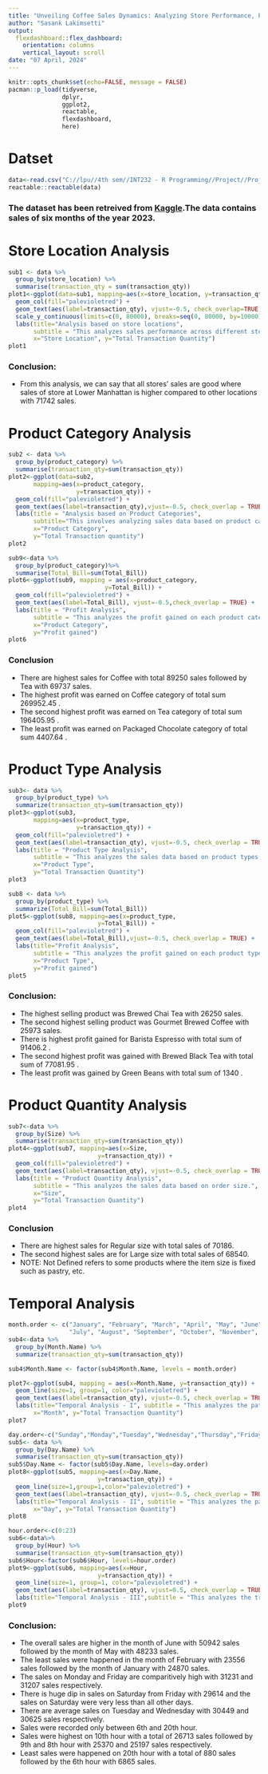 ```yaml
---
title: "Unveiling Coffee Sales Dynamics: Analyzing Store Performance, Product Categories, and Temporal Trends"
author: "Sasank Lakimsetti"
output: 
  flexdashboard::flex_dashboard:
    orientation: columns
    vertical_layout: scroll
date: "07 April, 2024"
---
```


```r
knitr::opts_chunk$set(echo=FALSE, message = FALSE)
pacman::p_load(tidyverse,
               dplyr,
               ggplot2,
               reactable,
               flexdashboard,
               here)
```
# Datset
```r
data<-read.csv("C://lpu//4th sem//INT232 - R Programming//Project//Project Files//dataset.csv")
reactable::reactable(data)
```

### The dataset has been retreived from [Kaggle](https://www.kaggle.com/datasets/divu2001/coffee-shop-sales-analysis).The data contains sales of six months of the year 2023.

# Store Location Analysis
```r
sub1 <- data %>%
  group_by(store_location) %>%
  summarise(transaction_qty = sum(transaction_qty))
plot1<-ggplot(data=sub1, mapping=aes(x=store_location, y=transaction_qty)) +
  geom_col(fill="palevioletred") +
  geom_text(aes(label=transaction_qty), vjust=-0.5, check_overlap=TRUE) +
  scale_y_continuous(limits=c(0, 80000), breaks=seq(0, 80000, by=10000)) +
  labs(title="Analysis based on store locations",
       subtitle = "This analyzes sales performance across different stores based on their locations.",
       x="Store Location", y="Total Transaction Quantity")
plot1
```

### Conclusion:

-   From this analysis, we can say that all stores' sales are good where sales of store at Lower Manhattan is higher compared to other locations with 71742 sales.

# Product Category Analysis

```r
sub2 <- data %>%
  group_by(product_category) %>%
  summarise(transaction_qty=sum(transaction_qty))
plot2<-ggplot(data=sub2,
       mapping=aes(x=product_category,
                   y=transaction_qty)) +
  geom_col(fill="palevioletred") +
  geom_text(aes(label=transaction_qty),vjust=-0.5, check_overlap = TRUE) +
  labs(title = "Analysis based on Product Categories",
       subtitle="This involves analyzing sales data based on product categories.",
       x="Product Category",
       y="Total Transaction quantity")
plot2
```

```r
sub9<-data %>%
  group_by(product_category)%>%
  summarise(Total_Bill=sum(Total_Bill))
plot6<-ggplot(sub9, mapping = aes(x=product_category,
                           y=Total_Bill)) +
  geom_col(fill="palevioletred") +
  geom_text(aes(label=Total_Bill), vjust=-0.5,check_overlap = TRUE) +
  labs(title = "Profit Analysis",
       subtitle = "This analyzes the profit gained on each product category",
       x="Product Category",
       y="Profit gained")
plot6
```

### Conclusion
-   There are highest sales for Coffee with total 89250 sales followed by Tea with 69737 sales.
-   The highest profit was earned on Coffee category of total sum 269952.45 .
-   The second highest profit was earned on Tea category of total sum 196405.95 .
-   The least profit was earned on Packaged Chocolate category of total sum 4407.64 .

# Product Type Analysis
```r
sub3<- data %>%
  group_by(product_type) %>%
  summarize(transaction_qty=sum(transaction_qty))
plot3<-ggplot(sub3, 
       mapping=aes(x=product_type,
                   y=transaction_qty)) +
  geom_col(fill="palevioletred") +
  geom_text(aes(label=transaction_qty), vjust=-0.5, check_overlap = TRUE)+
  labs(title = "Product Type Analysis",
       subtitle = "This analyzes the sales data based on product types.",
       x="Product Type",
       y="Total Transaction Quantity")
plot3
```

```r
sub8 <- data %>%
  group_by(product_type) %>%
  summarize(Total_Bill=sum(Total_Bill))
plot5<-ggplot(sub8, mapping=aes(x=product_type,
                         y=Total_Bill)) +
  geom_col(fill="palevioletred") +
  geom_text(aes(label=Total_Bill),vjust=-0.5, check_overlap = TRUE) +
  labs(title="Profit Analysis",
       subtitle = "This analyzes the profit gained on each product type.",
       x="Product Type",
       y="Profit gained")
plot5
```

### Conclusion:
-   The highest selling product was Brewed Chai Tea with 26250 sales.
-   The second highest selling product was Gourmet Brewed Coffee with 25973 sales.
-   There is highest profit gained for Barista Espresso with total sum of 91406.2 .
-   The second highest profit was gained with Brewed Black Tea with total sum of 77081.95 .
-   The least profit was gained by Green Beans with total sum of 1340 .

# Product Quantity Analysis
```r
sub7<-data %>%
  group_by(Size) %>%
  summarise(transaction_qty=sum(transaction_qty))
plot4<-ggplot(sub7, mapping=aes(x=Size,
                         y=transaction_qty)) +
  geom_col(fill="palevioletred") +
  geom_text(aes(label=transaction_qty), vjust=-0.5, check_overlap = TRUE)+
  labs(title = "Product Quantity Analysis",
       subtitle = "This analyzes the sales data based on order size.",
       x="Size",
       y="Total Transaction Quantity")
plot4
```

### Conclusion
-   There are highest sales for Regular size with total sales of 70186.
-   The second highest sales are for Large size with total sales of 68540.
-   NOTE: Not Defined refers to some products where the item size is fixed such as pastry, etc.

# Temporal Analysis
```r
month.order <- c("January", "February", "March", "April", "May", "June", 
                 "July", "August", "September", "October", "November", "December")
sub4<-data %>%
  group_by(Month.Name) %>%
  summarize(transaction_qty=sum(transaction_qty))

sub4$Month.Name <- factor(sub4$Month.Name, levels = month.order)

plot7<-ggplot(sub4, mapping = aes(x=Month.Name, y=transaction_qty)) +
  geom_line(size=1, group=1, color="palevioletred") + 
  geom_text(aes(label=transaction_qty), vjust=-0.5, check_overlap = TRUE) +
  labs(title="Temporal Analysis - I", subtitle = "This analyzes the pattern of sales of products over the months",
       x="Month", y="Total Transaction Quantity")
plot7
```

```r
day.order<-c("Sunday","Monday","Tuesday","Wednesday","Thursday","Friday","Saturday")
sub5<- data %>%
  group_by(Day.Name) %>%
  summarise(transaction_qty=sum(transaction_qty))
sub5$Day.Name <- factor(sub5$Day.Name, levels=day.order)
plot8<-ggplot(sub5, mapping=aes(x=Day.Name,
                         y=transaction_qty)) +
  geom_line(size=1,group=1,color="palevioletred") +
  geom_text(aes(label=transaction_qty), vjust=-0.5, check_overlap = TRUE) +
  labs(title="Temporal Analysis - II", subtitle = "This analyzes the pattern of day wise sales of products",
       x="Day", y="Total Transaction Quantity")
plot8 
```

```r
hour.order<-c(0:23)
sub6<-data%>%
  group_by(Hour) %>%
  summarise(transaction_qty=sum(transaction_qty))
sub6$Hour<-factor(sub6$Hour, levels=hour.order)
plot9<-ggplot(sub6, mapping=aes(x=Hour,
                         y=transaction_qty)) +
  geom_line(size=1, group=1, color="palevioletred") +
  geom_text(aes(label=transaction_qty), vjust=0.5, check_overlap = TRUE) +
  labs(title="Temporal Analysis - III",subtitle = "This analyzes the trend of sales of products on a hourly basis", x="Hour",y="Total Transaction Quantity")
plot9
```

### Conclusion:
-   The overall sales are higher in the month of June with 50942 sales followed by the month of May with 48233 sales.
-   The least sales were happened in the month of February with 23556 sales followed by the month of January with 24870 sales.
-   The sales on Monday and Friday are comparitively high with 31231 and 31207 sales respectively.
-   There is huge dip in sales on Saturday from Friday with 29614 and the sales on Saturday were very less than all other days.
-   There are average sales on Tuesday and Wednesday with 30449 and 30625 sales respectively.
-   Sales were recorded only between 6th and 20th hour.
-   Sales were highest on 10th hour with a total of 26713 sales followed by 9th and 8th hour with 25370 and 25197 sales respectively.
-   Least sales were happened on 20th hour with a total of 880 sales followed by the 6th hour with 6865 sales.